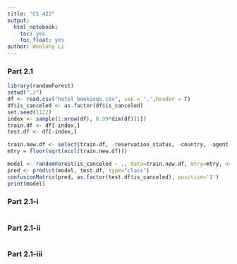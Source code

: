 ```yaml
---
title: "CS 422"
output: 
  html_notebook:
    toc: yes
    toc_float: yes
author: Wenlong Li
---
```

### Part 2.1
```r
library(randomForest)
setwd("./")
df <- read.csv("hotel_bookings.csv", sep = ',',header = T)
df$is_canceled <- as.factor(df$is_canceled)
set.seed(1122)
index <- sample(1:nrow(df), 0.99*dim(df)[1])
train.df <- df[-index,]
test.df <- df[-index,]

train.new.df <- select(train.df, -reservation_status, -country, -agent, -company, -reservation_status_date)
mtry = floor(sqrt(ncol(train.new.df)))

model <- randomForest(is_canceled ~ ., data=train.new.df, mtry=mtry, na.action = na.omit)
pred <- predict(model, test.df, type="class")
confusionMatrix(pred, as.factor(test.df$is_canceled), positive='1')
print(model)
```
### Part 2.1-i
```r

```
### Part 2.1-ii
```r

```
### Part 2.1-iii
```r

```